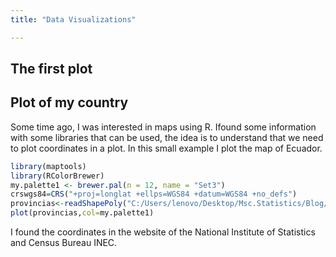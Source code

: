 ```yaml
---
title: "Data Visualizations"

---
```


## The first plot


## Plot of my country
Some time ago, I was interested in maps using R. Ifound some information with some libraries that can be used, the idea is to understand that we need to plot coordinates in a plot. In this small example I plot the map of Ecuador.

```r
library(maptools)
library(RColorBrewer)
my.palette1 <- brewer.pal(n = 12, name = "Set3")
crswgs84=CRS("+proj=longlat +ellps=WGS84 +datum=WGS84 +no_defs")
provincias<-readShapePoly("C:/Users/lenovo/Desktop/Msc.Statistics/Blog/sanmath.github.io/SHP/nxprovincias.shp")
plot(provincias,col=my.palette1)
```

 I found the coordinates in the website of the National Institute of Statistics and Census Bureau INEC. 

